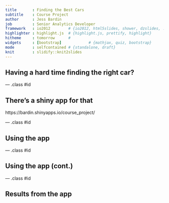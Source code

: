 ```yaml
---
title       : Finding the Best Cars
subtitle    : Course Project
author      : Jess Bardin
job         : Senior Analytics Developer
framework   : io2012        # {io2012, html5slides, shower, dzslides, ...}
highlighter : highlight.js  # {highlight.js, prettify, highlight}
hitheme     : tomorrow      # 
widgets     : [bootstrap]            # {mathjax, quiz, bootstrap}
mode        : selfcontained # {standalone, draft}
knit        : slidify::knit2slides
---
```


## Having a hard time finding the right car?

--- .class #id 

## There's a shiny app for that

https://bardin.shinyapps.io/course_project/

--- .class #id 

## Using the app

--- .class #id 

## Using the app (cont.)

--- .class #id 

## Results from the app




